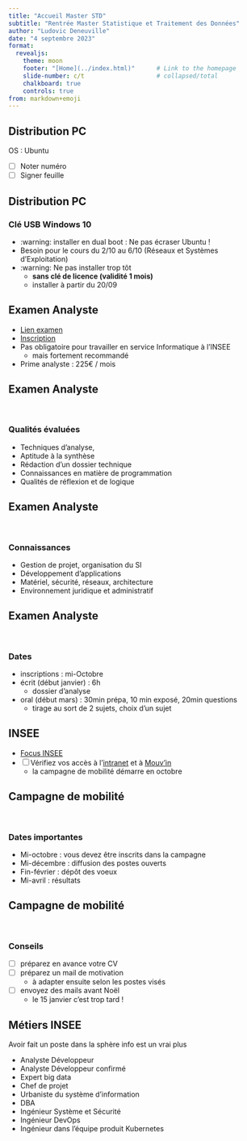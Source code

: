 ```yaml
---
title: "Accueil Master STD"
subtitle: "Rentrée Master Statistique et Traitement des Données"
author: "Ludovic Deneuville"
date: "4 septembre 2023"
format:
  revealjs:
    theme: moon
    footer: "[Home](../index.html)"      # Link to the homepage
    slide-number: c/t                    # collapsed/total
    chalkboard: true
    controls: true
from: markdown+emoji
---
```



## Distribution PC

OS : Ubuntu

- [ ] Noter numéro
- [ ] Signer feuille


## Distribution PC

### Clé USB Windows 10 

- :warning: installer en dual boot : Ne pas écraser Ubuntu !
- Besoin pour le cours du 2/10 au 6/10 (Réseaux et Systèmes d'Exploitation)
- :warning: Ne pas installer trop tôt 
  - **sans clé de licence (validité 1 mois)**
  - installer à partir du 20/09


## Examen Analyste

- [Lien examen](https://www.economie.gouv.fr/recrutement/analyste-developpeur-examen-professionnel){target="_blank"}
- [Inscription](https://concours-sg.finances.gouv.fr/){target="_blank"}
- Pas obligatoire pour travailler en service Informatique à l'INSEE
  - mais fortement recommandé
- Prime analyste : 225€ / mois


## Examen Analyste

\

### Qualités évaluées

- Techniques d'analyse, 
- Aptitude à la synthèse
- Rédaction d'un dossier technique
- Connaissances en matière de programmation
- Qualités de réflexion et de logique


## Examen Analyste

\

### Connaissances

- Gestion de projet, organisation du SI
- Développement d'applications
- Matériel, sécurité, réseaux, architecture
- Environnement juridique et administratif


## Examen Analyste

\

### Dates

- inscriptions : mi-Octobre
- écrit (début janvier) : 6h
  - dossier d'analyse
- oral (début mars) : 30min prépa, 10 min exposé, 20min questions
  - tirage au sort de 2 sujets, choix d'un sujet





## INSEE

- [Focus INSEE](INSEE.qmd)
- [ ] Vérifiez vos accès à l'[intranet](https://intranet.insee.fr/){target="_blank"} et à [Mouv'in](https://mobilites.insee.fr/){target="_blank"}
  - la campagne de mobilité démarre en octobre


## Campagne de mobilité

\

### Dates importantes

- Mi-octobre : vous devez être inscrits dans la campagne
- Mi-décembre : diffusion des postes ouverts
- Fin-février : dépôt des voeux
- Mi-avril : résultats


## Campagne de mobilité

\

### Conseils

- [ ] préparez en avance votre CV
- [ ] préparez un mail de motivation
  - à adapter ensuite selon les postes visés
- [ ] envoyez des mails avant Noël
  - le 15 janvier c'est trop tard !


## Métiers INSEE {.smaller}

Avoir fait un poste dans la sphère info est un vrai plus

- Analyste Développeur
- Analyste Développeur confirmé
- Expert big data
- Chef de projet
- Urbaniste du système d'information
- DBA
- Ingénieur Système et Sécurité
- Ingénieur DevOps
- Ingénieur dans l’équipe produit Kubernetes
